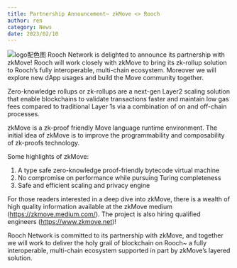 ```yaml
---
title: Partnership Announcement~ zkMove <> Rooch
author: ren
category: News
date: 2023/02/10
---
```



<PostHeader />

![logo配色图](https://user-images.githubusercontent.com/99104408/218180814-bc9e1a02-baee-42a4-bb46-46925f33f5bb.png)
Rooch Network is delighted to announce its partnership with zkMove! Rooch will work closely with zkMove to bring its zk-rollup solution to Rooch’s fully interoperable, multi-chain ecosystem. Moreover we will explore new dApp usages and build the Move community together.

Zero-knowledge rollups or zk-rollups are a next-gen Layer2 scaling solution that enable blockchains to validate transactions faster and maintain low gas fees compared to traditional Layer 1s via a combination of on and off-chain processes.

zkMove is a zk-proof friendly Move language runtime environment. The initial idea of zkMove is to improve the programmability and composability of zk-proofs technology.

Some highlights of zkMove:

1. A type safe zero-knowledge proof-friendly bytecode virtual machine
2. No compromise on performance while pursuing Turing completeness
3. Safe and efficient scaling and privacy engine

For those readers interested in a deep dive into zkMove, there is a wealth of high quality information available at the zkMove medium (https://zkmove.medium.com/). The project is also hiring qualified engineers (https://www.zkmove.net)!

Rooch Network is committed to its partnership with zkMove, and together we will work to deliver the holy grail of blockchain on Rooch~ a fully interoperable, multi-chain ecosystem supported in part by zkMove’s layered solution.
